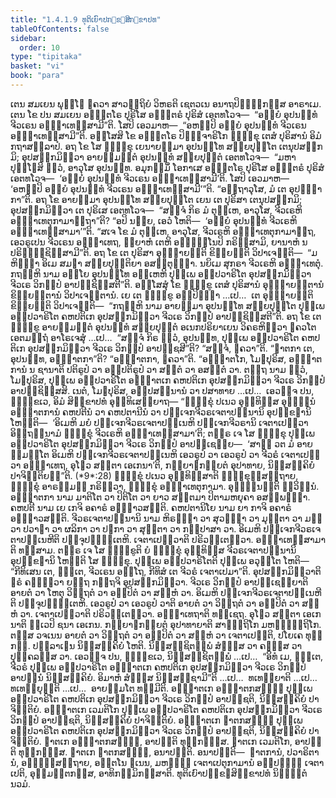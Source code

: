 ```yaml
---
title: "1.4.1.9 ທຸຕິເຍົາປກ຺ຂຏສິກ຺ຂາປທ"
tableOfContents: false
sidebar:
  order: 10
type: "tipitaka"
basket: "vi"
book: "para"
---
```



<DynamicBreadcrumb />

<Division number="532" book="para">

<Paragraph number="2041" book="para">
ເຕນ ສມເຍນ ພຸທ຺ໂຘ ຠຄວາ ສາວຕ຺ຖິຍໍ ວິຫຣຕິ ເຊຕວເນ ອນາຖປິຓ຺ຑິກສ຺ສ ອາຣາເມ. ເຕນ ໂຂ ປນ ສມເຍນ ອຎ຺ຎຕໂຣ ປຸຣິໂສ ອຎ຺ຎຕຣໍ ປຸຣິສໍ ເອຕທໂວຈ—  “ອຍ຺ຍໍ ອຸປນນ຺ທໍ ຈີວເຣນ ອຈ຺ຉາເທສ຺ສາມີ”ຕິ. ໂສປິ ເອວມາຫ—  “ອຫມ຺ປິ ອຍ຺ຍໍ ອຸປນນ຺ທໍ ຈີວເຣນ ອຈ຺ຉາເທສ຺ສາມີ”ຕິ. ອສ຺ໂສສິ ໂຂ ອຎ຺ຎຕໂຣ ປິຓ຺ຑຈາຣິໂກ ຠິກ຺ຂຸ ເຕສໍ ປຸຣິສານໍ ອິມໍ ກຖາສລ຺ລາປໍ. ອຖ ໂຂ ໂສ ຠິກ຺ຂຸ ເຍນາຍສ຺ມາ ອຸປນນ຺ໂທ ສກ຺ຍປຸຕ຺ໂຕ ເຕນຸປສງ຺ກມິ; ອຸປສງ຺ກມິຕ຺ວາ ອາຍສ຺ມນ຺ຕໍ ອຸປນນ຺ທໍ ສກ຺ຍປຸຕ຺ຕໍ ເອຕທໂວຈ—  “ມຫາປຸຎ຺ໂຎສິ ຕ຺ວໍ, ອາວຸໂສ ອຸປນນ຺ທ. ອມຸກສ຺ມິໍ ໂອກາເສ ອຎ຺ຎຕໂຣ ປຸຣິໂສ ອຎ຺ຎຕຣໍ ປຸຣິສໍ ເອຕທໂວຈ—  ‘ອຍ຺ຍໍ ອຸປນນ຺ທໍ ຈີວເຣນ ອຈ຺ຉາເທສ຺ສາມີ’ຕິ. ໂສປິ ເອວມາຫ—  ‘ອຫມ຺ປິ ອຍ຺ຍໍ ອຸປນນ຺ທໍ ຈີວເຣນ ອຈ຺ຉາເທສ຺ສາມີ’”ຕິ. “ອຕ຺ຖາວຸໂສ, ມໍ ເຕ ອຸປຏ຺ຐາກາ”ຕິ.
</Paragraph>

<Paragraph number="2042" book="para">
ອຖ ໂຂ ອາຍສ຺ມາ ອຸປນນ຺ໂທ ສກ຺ຍປຸຕ຺ໂຕ ເຍນ ເຕ ປຸຣິສາ ເຕນຸປສງ຺ກມິ; ອຸປສງ຺ກມິຕ຺ວາ ເຕ ປຸຣິເສ ເອຕທໂວຈ—  “ສຈ຺ຈໍ ກິຣ ມໍ ຕຸມ຺ເຫ, ອາວຸໂສ, ຈີວເຣຫິ ອຈ຺ຉາເທຕຸກາມາຕ຺ຖາ”ຕິ? “ອປິ ນຍ຺ຍ, ເອວໍ ໂຫຕິ—  ‘ອຍ຺ຍໍ ອຸປນນ຺ທໍ ຈີວເຣຫິ ອຈ຺ຉາເທສ຺ສາມາ’”ຕິ. “ສເຈ ໂຂ ມໍ ຕຸມ຺ເຫ, ອາວຸໂສ, ຈີວເຣຫິ ອຈ຺ຉາເທຕຸກາມາຕ຺ຖ, ເອວຣູເປນ ຈີວເຣນ ອຈ຺ຉາເທຖ, ກ຺ຍາຫໍ ເຕຫິ ອຈ຺ຉນ຺ໂນປິ ກຣິສ຺ສາມິ, ຍານາຫໍ ນ ປຣິຠຸຎ຺ຊິສ຺ສາມີ”ຕິ. ອຖ ໂຂ ເຕ ປຸຣິສາ ອຸຊ຺ຌາຍນ຺ຕິ ຂິຍ຺ຍນ຺ຕິ ວິປາເຈນ຺ຕິ—  “ມຫິຈ຺ຉາ ອິເມ ສມຓາ ສກ຺ຍປຸຕ຺ຕິຍາ ອສນ຺ຕຸຏ຺ຐາ. ນຍິເມ ສຸກຣາ ຈີວເຣຫິ ອຈ຺ຉາເທຕຸໍ. ກຖຎ຺ຫິ ນາມ ອຍ຺ໂຍ ອຸປນນ຺ໂທ ອມ຺ເຫຫິ ປຸພ຺ເພ ອປ຺ປວາຣິໂຕ ອຸປສງ຺ກມິຕ຺ວາ ຈີວເຣ ວິກປ຺ປໍ ອາປຊ຺ຊິສ຺ສຕີ”ຕິ.
</Paragraph>

<Paragraph number="2043" book="para">
ອສ຺ໂສສຸໍ ໂຂ ຠິກ຺ຂູ ເຕສໍ ປຸຣິສານໍ ອຸຊ຺ຌາຍນ຺ຕານໍ ຂິຍ຺ຍນ຺ຕານໍ ວິປາເຈນ຺ຕານໍ. ເຍ ເຕ ຠິກ຺ຂູ ອປ຺ປິຈ຺ຉາ …ເປ…  ເຕ ອຸຊ຺ຌາຍນ຺ຕິ ຂິຍ຺ຍນ຺ຕິ ວິປາເຈນ຺ຕິ—  “ກຖຎ຺ຫິ ນາມ ອາຍສ຺ມາ ອຸປນນ຺ໂທ ສກ຺ຍປຸຕ຺ໂຕ ປຸພ຺ເພ ອປ຺ປວາຣິໂຕ ຄຫປຕິເກ ອຸປສງ຺ກມິຕ຺ວາ ຈີວເຣ ວິກປ຺ປໍ ອາປຊ຺ຊິສ຺ສຕີ”ຕິ.
</Paragraph>

<Paragraph number="2044" book="para">
ອຖ ໂຂ ເຕ ຠິກ຺ຂູ ອາຍສ຺ມນ຺ຕໍ ອຸປນນ຺ທໍ ສກ຺ຍປຸຕ຺ຕໍ ອເນກປຣິຍາເຍນ ວິຄຣຫິຕ຺ວາ ຠຄວໂຕ ເອຕມຕ຺ຖໍ ອາໂຣເຈສຸໍ …ເປ…  “ສຈ຺ຈໍ ກິຣ ຕ຺ວໍ, ອຸປນນ຺ທ, ປຸພ຺ເພ ອປ຺ປວາຣິໂຕ ຄຫປຕິເກ ອຸປສງ຺ກມິຕ຺ວາ ຈີວເຣ ວິກປ຺ປໍ ອາປຊ຺ຊສີ”ຕິ? “ສຈ຺ຈໍ, ຠຄວາ”ຕິ. “ຎາຕກາ ເຕ, ອຸປນນ຺ທ, ອຎ຺ຎາຕກາ”ຕິ? “ອຎ຺ຎາຕກາ, ຠຄວາ”ຕິ. “ອຎ຺ຎາຕໂກ, ໂມຆປຸຣິສ, ອຎ຺ຎາຕການໍ ນ ຊານາຕິ ປຕິຣູປໍ ວາ ອປ຺ປຕິຣູປໍ ວາ ສນ຺ຕໍ ວາ ອສນ຺ຕໍ ວາ. ຕຕ຺ຖ ນາມ ຕ຺ວໍ, ໂມຆປຸຣິສ, ປຸພ຺ເພ ອປ຺ປວາຣິໂຕ ອຎ຺ຎາຕເກ ຄຫປຕິເກ ອຸປສງ຺ກມິຕ຺ວາ ຈີວເຣ ວິກປ຺ປໍ ອາປຊ຺ຊິສ຺ສສິ. ເນຕໍ, ໂມຆປຸຣິສ, ອປ຺ປສນ຺ນານໍ ວາ ປສາທາຍ …ເປ…  ເອວຎ຺ຈ ປນ, ຠິກ຺ຂເວ, ອິມໍ ສິກ຺ຂາປທໍ ອຸທ຺ທິເສຍ຺ຍາຖ—
</Paragraph>

</Division>
<Division number="533" book="para">

<Paragraph number="2045" book="para">
<Emphasis>“ຠິກ຺ຂຸໍ ປເນວ ອຸທ຺ທິສ຺ສ ອຸຠິນ຺ນໍ ອຎ຺ຎາຕການໍ ຄຫປຕີນໍ ວາ ຄຫປຕານີນໍ ວາ ປຈ຺ເຈກຈີວຣເຈຕາປນ຺ນານິ ອຸປກ຺ຂຏານິ ໂຫນ຺ຕິ—  ‘ອິເມຫິ ມຍໍ ປຈ຺ເຈກຈີວຣເຈຕາປນ຺ເນຫິ ປຈ຺ເຈກຈີວຣານິ ເຈຕາເປຕ຺ວາ ອິຕ຺ຖນ຺ນາມໍ ຠິກ຺ຂຸໍ ຈີວເຣຫິ ອຈ຺ຉາເທສ຺ສາມາ’ຕິ; ຕຕ຺ຣ ເຈ ໂສ ຠິກ຺ຂຸ ປຸພ຺ເພ ອປ຺ປວາຣິໂຕ ອຸປສງ຺ກມິຕ຺ວາ ຈີວເຣ ວິກປ຺ປໍ ອາປຊ຺ເຊຍ຺ຍ—  ‘ສາຘຸ ວຕ ມໍ ອາຍສ຺ມນ຺ໂຕ ອິເມຫິ ປຈ຺ເຈກຈີວຣເຈຕາປນ຺ເນຫິ ເອວຣູປໍ ວາ ເອວຣູປໍ ວາ ຈີວຣໍ ເຈຕາເປຕ຺ວາ ອຈ຺ຉາເທຖ, ອຸໂຠວ ສນ຺ຕາ ເອເກນາ’ຕິ, ກລ຺ຍາຓກມ຺ຍຕໍ ອຸປາທາຍ, ນິສ຺ສຄ຺ຄິຍໍ ປາຈິຕ຺ຕິຍນ຺”</Emphasis>ຕິ. (*9*:<Emphasis>28</Emphasis>)
</Paragraph>

</Division>
<Division number="534" book="para">

<Paragraph number="2046" book="para">
<Emphasis>ຠິກ຺ຂຸໍ ປເນວ ອຸທ຺ທິສ຺ສາ</Emphasis>ຕິ ຠິກ຺ຂຸສ຺ສຕ຺ຖາຍ, ຠິກ຺ຂຸໍ ອາຣມ຺ມຓໍ ກຣິຕ຺ວາ, ຠິກ຺ຂຸໍ ອຈ຺ຉາເທຕຸກາມາ.
</Paragraph>

<Paragraph number="2047" book="para">
<Emphasis>ອຸຠິນ຺ນນ຺</Emphasis>ຕິ ທ຺ວິນ຺ນໍ.
</Paragraph>

<Paragraph number="2048" book="para">
<Emphasis>ອຎ຺ຎາຕກາ</Emphasis> ນາມ ມາຕິໂຕ ວາ ປິຕິໂຕ ວາ ຍາວ ສຕ຺ຕມາ ປິຕາມຫຍຸຄາ ອສມ຺ພທ຺ຘາ.
</Paragraph>

<Paragraph number="2049" book="para">
<Emphasis>ຄຫປຕີ</Emphasis> ນາມ ເຍ ເກຈິ ອຄາຣໍ ອຊ຺ຌາວສນ຺ຕິ.
</Paragraph>

<Paragraph number="2050" book="para">
<Emphasis>ຄຫປຕານິໂຍ</Emphasis> ນາມ ຍາ ກາຈິ ອຄາຣໍ ອຊ຺ຌາວສນ຺ຕິ.
</Paragraph>

<Paragraph number="2051" book="para">
<Emphasis>ຈີວຣເຈຕາປນ຺ນານິ</Emphasis> ນາມ ຫິຣຎ຺ຎາ ວາ ສຸວຓ຺ຓາ ວາ ມຸຕ຺ຕາ ວາ ມຓີ ວາ ປວາຬາ ວາ ຜລິກາ ວາ ປຏກາ ວາ ສຸຕ຺ຕາ ວາ ກປ຺ປາສາ ວາ.
</Paragraph>

<Paragraph number="2052" book="para">
<Emphasis>ອິເມຫິ ປຈ຺ເຈກຈີວຣເຈຕາປນ຺ເນຫີ</Emphasis>ຕິ ປຈ຺ຈຸປຏ຺ຐິເຕຫິ.
</Paragraph>

<Paragraph number="2053" book="para">
<Emphasis>ເຈຕາເປຕ຺ວາ</Emphasis>ຕິ ປຣິວຕ຺ເຕຕ຺ວາ.
</Paragraph>

<Paragraph number="2054" book="para">
<Emphasis>ອຈ຺ຉາເທສ຺ສາມາ</Emphasis>ຕິ ທສ຺ສາມ.
</Paragraph>

<Paragraph number="2055" book="para">
<Emphasis>ຕຕ຺ຣ ເຈ ໂສ ຠິກ຺ຂູ</Emphasis>ຕິ ຍໍ ຠິກ຺ຂຸໍ ອຸທ຺ທິສ຺ສ ຈີວຣເຈຕາປນ຺ນານິ ອຸປກ຺ຂຏານິ ໂຫນ຺ຕິ ໂສ ຠິກ຺ຂຸ.
</Paragraph>

<Paragraph number="2056" book="para">
<Emphasis>ປຸພ຺ເພ ອປ຺ປວາຣິໂຕ</Emphasis>ຕິ ປຸພ຺ເພ ອວຸຕ຺ໂຕ ໂຫຕິ—  “ກີທິເສນ ເຕ, ຠນ຺ເຕ, ຈີວເຣນ ອຕ຺ໂຖ, ກີທິສໍ ເຕ ຈີວຣໍ ເຈຕາເປມາ”ຕິ.
</Paragraph>

<Paragraph number="2057" book="para">
<Emphasis>ອຸປສງ຺ກມິຕ຺ວາ</Emphasis>ຕິ ຆຣໍ ຄນ຺ຕ຺ວາ ຍຕ຺ຖ ກຕ຺ຖຈິ ອຸປສງ຺ກມິຕ຺ວາ.
</Paragraph>

<Paragraph number="2058" book="para">
<Emphasis>ຈີວເຣ ວິກປ຺ປໍ ອາປຊ຺ເຊຍ຺ຍາ</Emphasis>ຕິ ອາຍຕໍ ວາ ໂຫຕຸ ວິຕ຺ຖຕໍ ວາ ອປ຺ປິຕໍ ວາ ສຓ຺ຫໍ ວາ.
</Paragraph>

<Paragraph number="2059" book="para">
<Emphasis>ອິເມຫິ ປຈ຺ເຈກຈີວຣເຈຕາປນ຺ເນຫີ</Emphasis>ຕິ ປຈ຺ຈຸປຏ຺ຐິເຕຫິ.
</Paragraph>

<Paragraph number="2060" book="para">
<Emphasis>ເອວຣູປໍ ວາ ເອວຣູປໍ ວາ</Emphasis>ຕິ ອາຍຕໍ ວາ ວິຕ຺ຖຕໍ ວາ ອປ຺ປິຕໍ ວາ ສຓ຺ຫໍ ວາ.
</Paragraph>

<Paragraph number="2061" book="para">
<Emphasis>ເຈຕາເປຕ຺ວາ</Emphasis>ຕິ ປຣິວຕ຺ເຕຕ຺ວາ.
</Paragraph>

<Paragraph number="2062" book="para">
<Emphasis>ອຈ຺ຉາເທຖາ</Emphasis>ຕິ ທຊ຺ເຊຖ.
</Paragraph>

<Paragraph number="2063" book="para">
<Emphasis>ອຸໂຠວ ສນ຺ຕາ ເອເກນາ</Emphasis>ຕິ ທ຺ເວປິ ຊນາ ເອເກນ.
</Paragraph>

<Paragraph number="2064" book="para">
<Emphasis>ກລ຺ຍາຓກມ຺ຍຕໍ ອຸປາທາຍາ</Emphasis>ຕິ ສາຘຕ຺ຖິໂກ ມຫຄ຺ຆຕ຺ຖິໂກ.
</Paragraph>

<Paragraph number="2065" book="para">
ຕສ຺ສ ວຈເນນ ອາຍຕໍ ວາ ວິຕ຺ຖຕໍ ວາ ອປ຺ປິຕໍ ວາ ສຓ຺ຫໍ ວາ ເຈຕາເປນ຺ຕິ, ປໂຍເຄ ທຸກ຺ກຏໍ. ປຏິລາເຠນ ນິສ຺ສຄ຺ຄິຍໍ ໂຫຕິ. ນິສ຺ສຊ຺ຊິຕພ຺ພໍ ສໍຆສ຺ສ ວາ ຄຓສ຺ສ ວາ ປຸຄ຺ຄລສ຺ສ ວາ. ເອວຎ຺ຈ ປນ, ຠິກ຺ຂເວ, ນິສ຺ສຊ຺ຊິຕພ຺ພໍ …ເປ…  “ອິທໍ ເມ, ຠນ຺ເຕ, ຈີວຣໍ ປຸພ຺ເພ ອປ຺ປວາຣິໂຕ ອຎ຺ຎາຕເກ ຄຫປຕິເກ ອຸປສງ຺ກມິຕ຺ວາ ຈີວເຣ ວິກປ຺ປໍ ອາປນ຺ນໍ ນິສ຺ສຄ຺ຄິຍໍ. ອິມາຫໍ ສໍຆສ຺ສ ນິສ຺ສຊ຺ຊາມີ”ຕິ …ເປ…  ທເທຍ຺ຍາຕິ …ເປ…  ທເທຍ຺ຍຸນ຺ຕິ …ເປ…  ອາຍສ຺ມໂຕ ທມ຺ມີຕິ.
</Paragraph>

</Division>
<Division number="535" book="para">

<Paragraph number="2066" book="para">
ອຎ຺ຎາຕເກ ອຎ຺ຎາຕກສຎ຺ຎີ ປຸພ຺ເພ ອປ຺ປວາຣິໂຕ ຄຫປຕິເກ ອຸປສງ຺ກມິຕ຺ວາ ຈີວເຣ ວິກປ຺ປໍ ອາປຊ຺ຊຕິ, ນິສ຺ສຄ຺ຄິຍໍ ປາຈິຕ຺ຕິຍໍ. ອຎ຺ຎາຕເກ ເວມຕິໂກ ປຸພ຺ເພ ອປ຺ປວາຣິໂຕ ຄຫປຕິເກ ອຸປສງ຺ກມິຕ຺ວາ ຈີວເຣ ວິກປ຺ປໍ ອາປຊ຺ຊຕິ, ນິສ຺ສຄ຺ຄິຍໍ ປາຈິຕ຺ຕິຍໍ. ອຎ຺ຎາຕເກ ຎາຕກສຎ຺ຎີ ປຸພ຺ເພ ອປ຺ປວາຣິໂຕ ຄຫປຕິເກ ອຸປສງ຺ກມິຕ຺ວາ ຈີວເຣ ວິກປ຺ປໍ ອາປຊ຺ຊຕິ, ນິສ຺ສຄ຺ຄິຍໍ ປາຈິຕ຺ຕິຍໍ.
</Paragraph>

<Paragraph number="2067" book="para">
ຎາຕເກ ອຎ຺ຎາຕກສຎ຺ຎີ, ອາປຕ຺ຕິ ທຸກ຺ກຏສ຺ສ. ຎາຕເກ ເວມຕິໂກ, ອາປຕ຺ຕິ ທຸກ຺ກຏສ຺ສ. ຎາຕເກ ຎາຕກສຎ຺ຎີ, ອນາປຕ຺ຕິ.
</Paragraph>

</Division>
<Division number="536" book="para">

<Paragraph number="2068" book="para">
ອນາປຕ຺ຕິ—  ຎາຕການໍ, ປວາຣິຕານໍ, ອຎ຺ຎສ຺ສຕ຺ຖາຍ, ອຕ຺ຕໂນ ຘເນນ, ມຫຄ຺ຆໍ ເຈຕາເປຕຸກາມານໍ ອປ຺ປຄ຺ຆໍ ເຈຕາເປຕິ, ອຸມ຺ມຕ຺ຕກສ຺ສ, ອາທິກມ຺ມິກສ຺ສາຕິ.

</Paragraph>
</Division>

<Paragraph number="2069" type="center" book="para">
ທຸຕິເຍົາປກ຺ຂຏສິກ຺ຂາປທໍ ນິຏ຺ຐິຕໍ ນວມໍ.
</Paragraph>